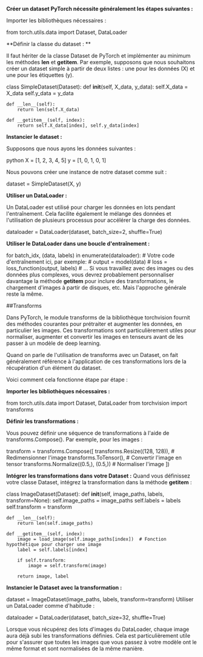 **Créer un dataset PyTorch nécessite généralement les étapes suivantes :**

Importer les bibliothèques nécessaires :

from torch.utils.data import Dataset, DataLoader


**Définir la classe du dataset : **

Il faut hériter de la classe Dataset de PyTorch et implémenter au minimum les méthodes __len__ et __getitem__.
Par exemple, supposons que nous souhaitons créer un dataset simple à partir de deux listes : une pour les données (X) et une pour les étiquettes (y).


class SimpleDataset(Dataset):
    def __init__(self, X_data, y_data):
        self.X_data = X_data
        self.y_data = y_data

    def __len__(self):
        return len(self.X_data)

    def __getitem__(self, index):
        return self.X_data[index], self.y_data[index]

**Instancier le dataset :**

Supposons que nous ayons les données suivantes :

python
X = [1, 2, 3, 4, 5]
y = [1, 0, 1, 0, 1]

Nous pouvons créer une instance de notre dataset comme suit :

dataset = SimpleDataset(X, y)

**Utiliser un DataLoader :**

Un DataLoader est utilisé pour charger les données en lots pendant l'entraînement. Cela facilite également le mélange des données et l'utilisation de plusieurs processus pour accélérer la charge des données.


dataloader = DataLoader(dataset, batch_size=2, shuffle=True)

**Utiliser le DataLoader dans une boucle d'entraînement :** 

for batch_idx, (data, labels) in enumerate(dataloader):
    # Votre code d'entraînement ici, par exemple:
    # output = model(data)
    # loss = loss_function(output, labels)
    # ...
Si vous travaillez avec des images ou des données plus complexes, vous devrez probablement personnaliser davantage la méthode __getitem__ pour inclure des transformations, le chargement d'images à partir de disques, etc. Mais l'approche générale reste la même.


##Transforms

Dans PyTorch, le module transforms de la bibliothèque torchvision fournit des méthodes courantes pour prétraiter et augmenter les données, en particulier les images. Ces transformations sont particulièrement utiles pour normaliser, augmenter et convertir les images en tenseurs avant de les passer à un modèle de deep learning.

Quand on parle de l'utilisation de transforms avec un Dataset, on fait généralement référence à l'application de ces transformations lors de la récupération d'un élément du dataset.

Voici comment cela fonctionne étape par étape :

**Importer les bibliothèques nécessaires :**

from torch.utils.data import Dataset, DataLoader
from torchvision import transforms

**Définir les transformations :**

Vous pouvez définir une séquence de transformations à l'aide de transforms.Compose(). Par exemple, pour les images :

transform = transforms.Compose([
    transforms.Resize((128, 128)),  # Redimensionner l'image
    transforms.ToTensor(),          # Convertir l'image en tensor
    transforms.Normalize((0.5,), (0.5,))  # Normaliser l'image
])

**Intégrer les transformations dans votre Dataset :**
Quand vous définissez votre classe Dataset, intégrez la transformation dans la méthode __getitem__ :


class ImageDataset(Dataset):
    def __init__(self, image_paths, labels, transform=None):
        self.image_paths = image_paths
        self.labels = labels
        self.transform = transform

    def __len__(self):
        return len(self.image_paths)

    def __getitem__(self, index):
        image = load_image(self.image_paths[index])  # Fonction hypothétique pour charger une image
        label = self.labels[index]
        
        if self.transform:
            image = self.transform(image)
            
        return image, label

**Instancier le Dataset avec la transformation :**

dataset = ImageDataset(image_paths, labels, transform=transform)
Utiliser un DataLoader comme d'habitude :

dataloader = DataLoader(dataset, batch_size=32, shuffle=True)

Lorsque vous récupérez des lots d'images du DataLoader, chaque image aura déjà subi les transformations définies. Cela est particulièrement utile pour s'assurer que toutes les images que vous passez à votre modèle ont le même format et sont normalisées de la même manière.




